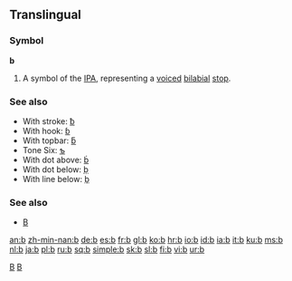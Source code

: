 {{see|B}}
{{wikipedia}}
==Translingual==

{{rfap}}

===Symbol===
'''b'''

# A symbol of the [[IPA]], representing a [[voiced]] [[bilabial]] [[stop]].

===See also===
*With stroke: [[ƀ]]
*With hook: [[ɓ]]
*With topbar: [[ƃ]]
*Tone Six: [[ƅ]]
*With dot above: [[ḃ]]
*With dot below: [[ḅ]]
*With line below: [[ḇ]]

===See also===
*[[B]]

[[Category:Latin letters|B]]
[[Category:IPA symbols|B]]

[[an:b]]
[[zh-min-nan:b]]
[[de:b]]
[[es:b]]
[[fr:b]]
[[gl:b]]
[[ko:b]]
[[hr:b]]
[[io:b]]
[[id:b]]
[[ia:b]]
[[it:b]]
[[ku:b]]
[[ms:b]]
[[nl:b]]
[[ja:b]]
[[pl:b]]
[[ru:b]]
[[sq:b]]
[[simple:b]]
[[sk:b]]
[[sl:b]]
[[fi:b]]
[[vi:b]]
[[ur:b]]